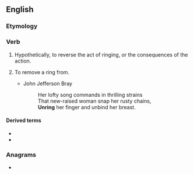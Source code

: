 ==English==

===Etymology===
{{prefix|un|ring|lang=en}}

===Verb===
{{en-verb|unrings|unringing|unrung}}

# Hypothetically, to reverse the act of ringing, or the consequences of the action.
# {{lb|en|transitive|poetic}} To remove a ring from.
#* John Jefferson Bray
#*: Her lofty song commands in thrilling strains<br>That new-raised woman snap her rusty chains,<br>'''Unring''' her finger and unbind her breast.

====Derived terms====
* {{l|en|unring a bell}}
* {{l|en|you can't unring a bell}}

===Anagrams===
* {{anagrams|en|urning}}